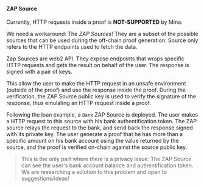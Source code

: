 #### ZAP Source

Currently, HTTP requests inside a proof is **NOT-SUPPORTED** by Mina.

We need a workaround: The *ZAP Sources*! They are a subset of the possible sources that can be used during the off-chain proof generation.
Source only refers to the HTTP endpoints used to fetch the data.

Zap Sources are web2 API. They expose endpoints that wraps specific HTTP requests and gets the result on behalf of the user.
The response is signed with a pair of keys.

This allow the user to make the HTTP request in an unsafe environment (outside of the proof) and use the response inside the proof.
During the verification, the ZAP Source public key is used to verify the signature of the response, thus emulating an HTTP request inside a proof.

Following the loan example, a `Bank` ZAP Source is deployed. The user makes a HTTP request to this source with his bank authentification token.
The ZAP source relays the request to the bank, and send back the response signed with its private key.
The user generate a proof that he has more than a specific amount on his bank account using the value returned by the source, and the proof is verified on-chain against the source public key.

> This is the only part where there is a privacy issue: The ZAP Source can see the user's bank account balance and authentification token. 
> We are researching a solution to this problem and open to suggestions/ideas!